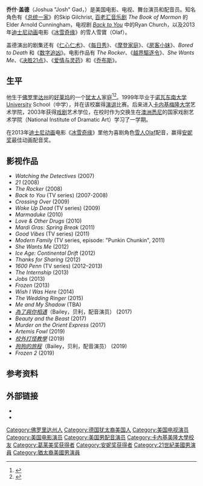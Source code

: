 {{noteTA
|G1=Movie
|G2=Show
|G3=TV
}}
{{Infobox person
| image         = Josh Gad at the 2010 Streamy Awards.jpg
| imagesize     =
| alt           =
| caption       = 2010年4月
| birthname     = 
| birth_date    = {{birth date and age|1981|2|23}}
| birth_place   = {{US}}[[佛罗里达州|佛罗里达州]][[好莱坞_(佛罗里达州)|好莱坞]]
| occupation    = [[舞台|舞台]]、[[电影|电影]]、[[电视|电视]][[演员|演员]]
| yearsactive   = 2002–现在
| spouse        = Ida Darvish (2008年结婚; 2个子女)
| website       =
}}

'''乔什·盖德'''（Joshua "Josh" Gad，{{bd|1981年|2月23日}}）是美国电影、电视、舞台演员和配音员。知名角色有《[[总统一家|总统一家]]》的Skip Gilchrist, [[百老汇|百老汇]][[音乐剧|音乐剧]] ''The Book of Mormon'' 的Elder Arnold Cunningham，电视剧 ''[[Back_to_You|Back to You]]'' 中的Ryan Church，以及2013年[[迪士尼动画|迪士尼动画]]电影《[[冰雪奇缘|冰雪奇缘]]》的雪人雪寶（Olaf）。

盖德演出的剧集还有《[[仁心仁术|仁心仁术]]》、《[[每日秀|每日秀]]》、《[[摩登家庭|摩登家庭]]》、《[[房客小妹|房客小妹]]》、''Bored to Death'' 和《[[数字追凶|数字追凶]]》。电影作品有 ''The Rocker''、《[[越界驅逐令|越界驅逐令]]》、''She Wants Me''、《[[决胜21点|决胜21点]]》、《[[爱情与灵药|爱情与灵药]]》和《[[乔布斯_(电影)|乔布斯]]》。

==生平==
他生于[[佛罗里达州|佛罗里达州]]的[[好莱坞_(佛罗里达州)|好莱坞]]的一个[[犹太人|犹太人]]家庭<ref name=vf>{{cite news | author=Eric Spitznagel | title=Josh Gad Has No Formal Musical Training and Five-to-Two Odds That He’ll Win the Tony Award for Best Lead Actor in a Musical | url=http://www.vanityfair.com/online/oscars/2011/06/josh-gad-qa | work=[[Vanity_Fair_(magazine)|Vanity Fair]] | date=June 9, 2011 | accessdate=2 January 2012 | archive-date=2015-01-13 | archive-url=https://web.archive.org/web/20150113044522/http://www.vanityfair.com/online/oscars/2011/06/josh-gad-qa }}</ref><ref>{{cite news | author=Ellen Gamerman | title=A Missionary From the Borscht Belt | url=http://online.wsj.com/article/SB10001424052702303745304576361311706259164.html | work=[[The_Wall_Street_Journal|The Wall Street Journal]] | date= | accessdate=2 January 2012 | archive-date=2013-09-23 | archive-url=https://web.archive.org/web/20130923020449/http://online.wsj.com/article/SB10001424052702303745304576361311706259164.html }}</ref>。1999年毕业于[[诺瓦东南大学|诺瓦东南大学]]University School（中学），并在该校赢得[[演讲|演讲]]比赛。后来进入[[卡内基梅隆大学|卡内基梅隆大学]]艺术学院，2003年获得[[戏剧|戏剧]]艺术学位，在校时作为交换生在[[澳洲|澳洲]][[悉尼|悉尼]]的国家戏剧艺术学院（National Institute of Dramatic Art）学习了一学期。

在2013年[[迪士尼动画|迪士尼动画]]电影《[[冰雪奇缘|冰雪奇缘]]》里他为喜剧角色[[雪人|雪人]]Olaf配音，赢得[[安妮奖|安妮奖]]最佳动画配音奖。

==影视作品==
* ''Watching the Detectives'' (2007)
* ''21'' (2008)
* ''The Rocker'' (2008)
* ''Back to You'' (TV series) (2007-2008)
* ''Crossing Over'' (2009)
* ''Woke Up Dead'' (TV series) (2009)
* ''Marmaduke'' (2010)
* ''Love & Other Drugs'' (2010)
* ''Mardi Gras: Spring Break'' (2011)
* ''Good Vibes'' (TV series) (2011)
* ''Modern Family'' (TV series, episode: "Punkin Chunkin", 2011)
* ''She Wants Me'' (2012)
* ''Ice Age: Continental Drift'' (2012)
* ''Thanks for Sharing'' (2012)
* ''1600 Penn'' (TV series) (2012–2013)
* ''The Internship'' (2013)
* ''Jobs'' (2013)
* ''Frozen'' (2013)
* ''Wish I Was Here'' (2014)
* ''The Wedding Ringer'' (2015)
* ''Me and My Shadow'' (TBA)
* ''[[為了與你相遇|為了與你相遇]]''（Bailey，贝利，配音演员） (2017)
* ''Beauty and the Beast'' (2017)
* ''Murder on the Orient Express'' (2017)
* ''Artemis Fowl'' (2019)
* ''[[校外打怪教學|校外打怪教學]]'' (2019)
* ''[[狗狗的旅程_(電影)|狗狗的旅程]]''（Bailey，贝利，配音演员） (2019)
* ''Frozen 2'' (2019)

==参考资料==
{{reflist|2}}

==外部链接==
*{{IMDb name|1265802}}
*{{facebook|joshgad}}
{{安妮獎最佳動畫配音獎}}
{{Authority control}}

{{DEFAULTSORT:Gad, Josh}}
[[Category:佛罗里达州人|Category:佛罗里达州人]]
[[Category:德国犹太裔美国人|Category:德国犹太裔美国人]]
[[Category:美国电视演员|Category:美国电视演员]]
[[Category:美国电影演员|Category:美国电影演员]]
[[Category:美国男配音演员|Category:美国男配音演员]]
[[Category:卡內基美隆大學校友|Category:卡內基美隆大學校友]]
[[Category:葛莱美奖获得者|Category:葛莱美奖获得者]]
[[Category:安妮奖获得者|Category:安妮奖获得者]]
[[Category:21世紀美國男演員|Category:21世紀美國男演員]]
[[Category:猶太裔美國男演員|Category:猶太裔美國男演員]]
